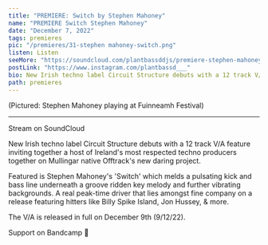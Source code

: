 ---
title: "PREMIERE: Switch by Stephen Mahoney"
name: "PREMIERE Switch Stephen Mahoney"
date: "December 7, 2022"
tags: premieres
pic: "/premieres/31-stephen mahoney-switch.png"
listen: Listen
seeMore: "https://soundcloud.com/plantbassddjs/premiere-stephen-mahoney-switch"
postLink: "https://www.instagram.com/plantbassd___"
bio: New Irish techno label Circuit Structure debuts with a 12 track V/A feature
path: premieres
---

<Picture src="/premieres/31-mahoney.jpg" alt="stephen mahoney cover pic" size={1200} />
<p className="smallText">(Pictured: Stephen Mahoney playing at Fuinneamh Festival)</p>

<hr />

Stream <HoverLink url="soundcloud.com/plantbassddjs/premiere-stephen-mahoney-switch" name="Switch" external /> on SoundCloud

New Irish techno label Circuit Structure debuts with a 12 track V/A feature inviting together a host of Ireland's most respected techno producers together on Mullingar native Offtrack's new daring project.

Featured is Stephen Mahoney's 'Switch' which melds a pulsating kick and bass line underneath a groove ridden key melody and further vibrating backgrounds. A real peak-time driver that lies amongst fine company on a release featuring hitters like Billy Spike Island, Jon Hussey, & more.

The V/A is released in full on December 9th (9/12/22).

Support <HoverLink url="circuitstructurerecords.bandcamp.com/album/circuit-structure-various-artists-cs-va-001" name="Circuit Structure" external /> on Bandcamp 🌱
